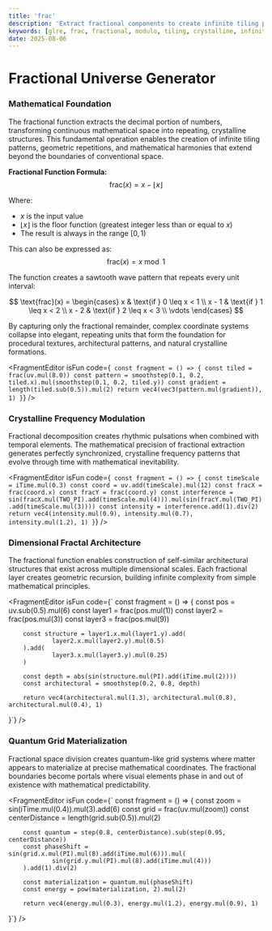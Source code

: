 ```yaml
---
title: 'frac'
description: 'Extract fractional components to create infinite tiling patterns, crystalline structures, and mathematical harmony in visual space'
keywords: [glre, frac, fractional, modulo, tiling, crystalline, infinite, mathematical, patterns]
date: 2025-08-06
---
```



# Fractional Universe Generator

### Mathematical Foundation

The fractional function extracts the decimal portion of numbers, transforming continuous mathematical space into repeating, crystalline structures. This fundamental operation enables the creation of infinite tiling patterns, geometric repetitions, and mathematical harmonies that extend beyond the boundaries of conventional space.

**Fractional Function Formula:**
$$\text{frac}(x) = x - \lfloor x \rfloor$$

Where:

- $x$ is the input value
- $\lfloor x \rfloor$ is the floor function (greatest integer less than or equal to $x$)
- The result is always in the range $[0, 1)$

This can also be expressed as:
$$\text{frac}(x) = x \bmod 1$$

The function creates a sawtooth wave pattern that repeats every unit interval:

$$
\text{frac}(x) = \begin{cases}
x & \text{if } 0 \leq x < 1 \\
x - 1 & \text{if } 1 \leq x < 2 \\
x - 2 & \text{if } 2 \leq x < 3 \\
\vdots
\end{cases}
$$

By capturing only the fractional remainder, complex coordinate systems collapse into elegant, repeating units that form the foundation for procedural textures, architectural patterns, and natural crystalline formations.

<FragmentEditor
        isFun
        code={`
const fragment = () => {
        const tiled = frac(uv.mul(8.0))
        const pattern = smoothstep(0.1, 0.2, tiled.x).mul(smoothstep(0.1, 0.2, tiled.y))
        const gradient = length(tiled.sub(0.5)).mul(2)
        return vec4(vec3(pattern.mul(gradient)), 1)
}`}
/>

### Crystalline Frequency Modulation

Fractional decomposition creates rhythmic pulsations when combined with temporal elements. The mathematical precision of fractional extraction generates perfectly synchronized, crystalline frequency patterns that evolve through time with mathematical inevitability.

<FragmentEditor
        isFun
        code={`
const fragment = () => {
        const timeScale = iTime.mul(0.3)
        const coord = uv.add(timeScale).mul(12)
        const fracX = frac(coord.x)
        const fracY = frac(coord.y)
        const interference = sin(fracX.mul(TWO_PI).add(timeScale.mul(4))).mul(sin(fracY.mul(TWO_PI).add(timeScale.mul(3))))
        const intensity = interference.add(1).div(2)
        return vec4(intensity.mul(0.9), intensity.mul(0.7), intensity.mul(1.2), 1)
}`}
/>

### Dimensional Fractal Architecture

The fractional function enables construction of self-similar architectural structures that exist across multiple dimensional scales. Each fractional layer creates geometric recursion, building infinite complexity from simple mathematical principles.

<FragmentEditor
        isFun
        code={`
const fragment = () => {
        const pos = uv.sub(0.5).mul(6)
        const layer1 = frac(pos.mul(1))
        const layer2 = frac(pos.mul(3))
        const layer3 = frac(pos.mul(9))

        const structure = layer1.x.mul(layer1.y).add(
                layer2.x.mul(layer2.y).mul(0.5)
        ).add(
                layer3.x.mul(layer3.y).mul(0.25)
        )

        const depth = abs(sin(structure.mul(PI).add(iTime.mul(2))))
        const architectural = smoothstep(0.2, 0.8, depth)

        return vec4(architectural.mul(1.3), architectural.mul(0.8), architectural.mul(0.4), 1)

}`}
/>

### Quantum Grid Materialization

Fractional space division creates quantum-like grid systems where matter appears to materialize at precise mathematical coordinates. The fractional boundaries become portals where visual elements phase in and out of existence with mathematical predictability.

<FragmentEditor
        isFun
        code={`
const fragment = () => {
        const zoom = sin(iTime.mul(0.4)).mul(3).add(6)
        const grid = frac(uv.mul(zoom))
        const centerDistance = length(grid.sub(0.5)).mul(2)

        const quantum = step(0.8, centerDistance).sub(step(0.95, centerDistance))
        const phaseShift = sin(grid.x.mul(PI).mul(8).add(iTime.mul(6))).mul(
                sin(grid.y.mul(PI).mul(8).add(iTime.mul(4)))
        ).add(1).div(2)

        const materialization = quantum.mul(phaseShift)
        const energy = pow(materialization, 2).mul(2)

        return vec4(energy.mul(0.3), energy.mul(1.2), energy.mul(0.9), 1)

}`}
/>

